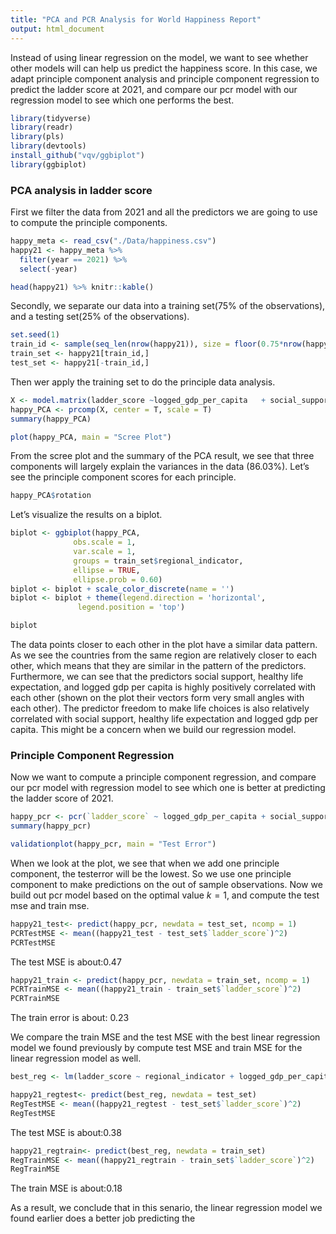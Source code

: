 ```yaml
---
title: "PCA and PCR Analysis for World Happiness Report"
output: html_document
---
```


Instead of using linear regression on the model, we want to see whether other models will can help us predict the happiness score. In this case, we adapt principle component analysis and principle component regression to predict the ladder score at 2021, and compare our pcr model with our regression model to see which one performs the best.

```r
library(tidyverse)
library(readr)
library(pls)
library(devtools)
install_github("vqv/ggbiplot")
library(ggbiplot)
```

### PCA analysis in ladder score 

First we filter the data from 2021 and all the predictors we are going to use to compute the principle components.

```r
happy_meta <- read_csv("./Data/happiness.csv")
happy21 <- happy_meta %>%
  filter(year == 2021) %>%
  select(-year)

head(happy21) %>% knitr::kable()
```

Secondly, we separate our data into a training set(75% of the observations), and  a testing set(25% of the observations).

```r
set.seed(1)
train_id <- sample(seq_len(nrow(happy21)), size = floor(0.75*nrow(happy21)))
train_set <- happy21[train_id,]
test_set <- happy21[-train_id,]
```

Then wer apply the training set to do the principle data analysis.

```r
X <- model.matrix(ladder_score ~logged_gdp_per_capita	+ social_support + healthy_life_expectancy + freedom_to_make_life_choices + generosity +perceptions_of_corruption, data = train_set)[, -1]
happy_PCA <- prcomp(X, center = T, scale = T) 
summary(happy_PCA)
```

```r
plot(happy_PCA, main = "Scree Plot")
```

From the scree plot and the summary of the PCA result, we see that three components will largely explain the variances in the data (86.03%). Let's see the principle component scores for each principle.

```r
happy_PCA$rotation
```

Let's visualize the results on a biplot.

```r
biplot <- ggbiplot(happy_PCA,
              obs.scale = 1,
              var.scale = 1,
              groups = train_set$regional_indicator,
              ellipse = TRUE,
              ellipse.prob = 0.60)
biplot <- biplot + scale_color_discrete(name = '')
biplot <- biplot + theme(legend.direction = 'horizontal',
               legend.position = 'top')

biplot
```

The data points closer to each other in the plot have a similar data pattern. As we see the countries from the same region are relatively closer to each other, which means that they are similar in the pattern of the predictors. Furthermore, we can see that the predictors social support, healthy life expectation, and logged gdp per capita is highly positively correlated with each other (shown on the plot their vectors form very small angles with each other). The predictor freedom to make life choices is also relatively correlated with  social support, healthy life expectation and logged gdp per capita. This might be a concern when we build our regression model.

### Principle Component Regression

Now we want to compute a principle component regression, and compare our pcr model with regression model to see which one is better at predicting the ladder score of 2021.

```r
happy_pcr <- pcr(`ladder_score` ~ logged_gdp_per_capita	+ social_support + healthy_life_expectancy + freedom_to_make_life_choices + generosity +perceptions_of_corruption, data = train_set, scale = TRUE, validation = "CV")
summary(happy_pcr)
```


```r
validationplot(happy_pcr, main = "Test Error")
```

When we look at the plot, we see that when we add one principle component, the testerror will be the lowest. So we use one principle component to make predictions on the out of sample observations. Now we build out pcr model based on the optimal value $k = 1$, and compute the test mse and train mse.

```r
happy21_test<- predict(happy_pcr, newdata = test_set, ncomp = 1) 
PCRTestMSE <- mean((happy21_test - test_set$`ladder_score`)^2) 
PCRTestMSE
```

The test MSE is about:0.47

```r
happy21_train <- predict(happy_pcr, newdata = train_set, ncomp = 1) 
PCRTrainMSE <- mean((happy21_train - train_set$`ladder_score`)^2) 
PCRTrainMSE
```

The train error is about: 0.23

We compare the train MSE and the test MSE with the best linear regression model we found previously by compute test MSE and train MSE for the linear regression model as well. 

```r
best_reg <- lm(ladder_score ~ regional_indicator + logged_gdp_per_capita + social_support + freedom_to_make_life_choices +  logged_gdp_per_capita * freedom_to_make_life_choices, data = train_set)
```

```r
happy21_regtest<- predict(best_reg, newdata = test_set) 
RegTestMSE <- mean((happy21_regtest - test_set$`ladder_score`)^2) 
RegTestMSE
```

The test MSE is about:0.38

```r
happy21_regtrain<- predict(best_reg, newdata = train_set) 
RegTrainMSE <- mean((happy21_regtrain - train_set$`ladder_score`)^2) 
RegTrainMSE
```

The train MSE is about:0.18

As a result, we conclude that in this senario, the linear regression model we found earlier does a better job predicting the